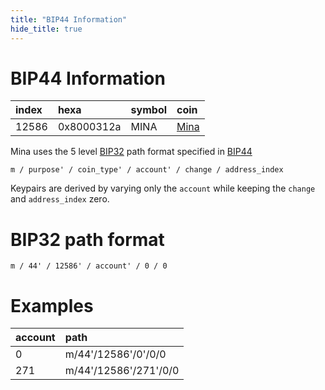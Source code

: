 ```yaml
---
title: "BIP44 Information"
hide_title: true
---
```


# BIP44 Information

| index | hexa       | symbol | coin                              |
|:------|:-----------|:-------|:----------------------------------|
| 12586 | 0x8000312a | MINA   | [Mina](https://minaprotocol.com/) |

Mina uses the 5 level [BIP32](https://github.com/bitcoin/bips/blob/master/bip-0032.mediawiki) path format specified in [BIP44](https://github.com/bitcoin/bips/blob/master/bip-0044.mediawiki)

```
m / purpose' / coin_type' / account' / change / address_index
```

Keypairs are derived by varying only the ``account`` while keeping the ``change`` and ``address_index`` zero.

# BIP32 path format

```
m / 44' / 12586' / account' / 0 / 0
```

# Examples

| account | path                    |
|:--------|:------------------------|
| 0       | m/44'/12586'/0'/0/0     |
| 271     | m/44'/12586'/271'/0/0   |
